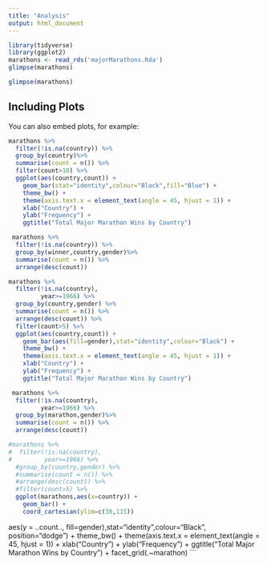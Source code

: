 ```yaml
---
title: "Analysis"
output: html_document
---
```


```r
library(tidyverse)
library(ggplot2)
marathons <- read_rds('majorMarathons.Rda')
glimpse(marathons)
```

```r
glimpse(marathons)
```

## Including Plots

You can also embed plots, for example:

```r
marathons %>%
  filter(!is.na(country)) %>%
  group_by(country)%>%
  summarise(count = n()) %>%
  filter(count>10) %>%
  ggplot(aes(country,count)) + 
    geom_bar(stat="identity",colour="Black",fill="Blue") +
    theme_bw() +
    theme(axis.text.x = element_text(angle = 45, hjust = 1)) + 
    xlab("Country") + 
    ylab("Frequency") +
    ggtitle("Total Major Marathon Wins by Country")
```    
 
```r
 marathons %>%
  filter(!is.na(country)) %>%
  group_by(winner,country,gender)%>%
  summarise(count = n()) %>%
  arrange(desc(count))
```


```r
marathons %>%
  filter(!is.na(country),
         year>=1966) %>%
  group_by(country,gender) %>%
  summarise(count = n()) %>%
  arrange(desc(count)) %>%
  filter(count>5) %>%
  ggplot(aes(country,count)) + 
    geom_bar(aes(fill=gender),stat="identity",colour="Black") +
    theme_bw() +
    theme(axis.text.x = element_text(angle = 45, hjust = 1)) + 
    xlab("Country") + 
    ylab("Frequency") +
    ggtitle("Total Major Marathon Wins by Country")
```  

```r
 marathons %>%
  filter(!is.na(country),
         year>=1966) %>%
  group_by(marathon,gender)%>%
  summarise(count = n()) %>%
  arrange(desc(count))

#marathons %>%
#  filter(!is.na(country),
#         year>=1966) %>%
  #group_by(country,gender) %>%
  #summarise(count = n()) %>%
  #arrange(desc(count)) %>%
  #filter(count>5) %>%
  ggplot(marathons,aes(x=country)) + 
    geom_bar() + 
    coord_cartesian(ylim=c(30,115))
```
  aes(y = ..count.., fill=gender),stat="identity",colour="Black",
             position="dodge") +
    theme_bw() +
    theme(axis.text.x = element_text(angle = 45, hjust = 1)) + 
    xlab("Country") + 
    ylab("Frequency") +
    ggtitle("Total Major Marathon Wins by Country") + 
  facet_grid(.~marathon)
```   